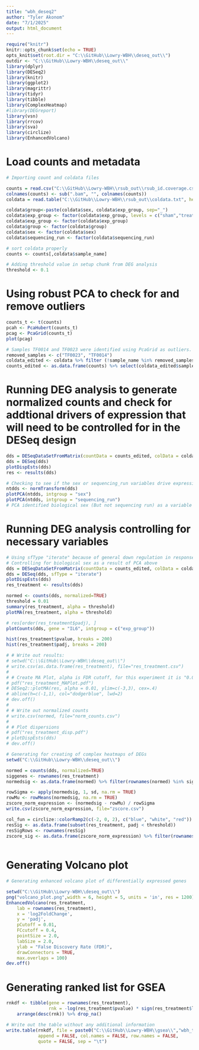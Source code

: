 ```yaml
---
title: "wbh_deseq2"
author: "Tyler Akonom"
date: "7/1/2025"
output: html_document
---
```


```r
require("knitr")
knitr::opts_chunk$set(echo = TRUE)
opts_knit$set(root.dir = "C:\\GitHub\\Lowry-WBH\\deseq_out\\")
outdir <- "C:\\GitHub\\Lowry-WBH\\deseq_out\\"
library(dplyr)
library(DESeq2)
library(knitr)
library(ggplot2)
library(magrittr)
library(tidyr)
library(tibble)
library(ComplexHeatmap)
#library(DEGreport)
library(vsn)
library(rrcov)
library(sva)
library(circlize)
library(EnhancedVolcano)
```


# Load counts and metadata
```r
# Importing count and coldata files

counts = read.csv("C:\\GitHub\\Lowry-WBH\\rsub_out\\rsub_id.coverage.csv", header=TRUE, row.names = 1)
colnames(counts) <- sub(".bam", "", colnames(counts))
coldata = read.table("C:\\GitHub\\Lowry-WBH\\rsub_out\\coldata.txt", header=TRUE, sep="\t")

coldata$group<-paste(coldata$sex, coldata$exp_group, sep="_")
coldata$exp_group <- factor(coldata$exp_group, levels = c("sham","treatment"))
coldata$exp_group <- factor(coldata$exp_group)
coldata$group <- factor(coldata$group)
coldata$sex <- factor(coldata$sex)
coldata$sequencing_run <- factor(coldata$sequencing_run)

# sort coldata properly
counts <- counts[,coldata$sample_name]

# Adding threshold value in setup chunk from DEG analysis
threshold <- 0.1
```


# Using robust PCA to check for and remove outliers
```r
counts_t <- t(counts)
pcah <- PcaHubert(counts_t)
pcag <- PcaGrid(counts_t)
plot(pcag)

# Samples TF0014 and TF0023 were identified using PcaGrid as outliers. These were identified by FastQC previously as having lesser / differing quality from other samples.
removed_samples <- c("TF0023", "TF0014")
coldata_edited <- coldata %>% filter (!sample_name %in% removed_samples)
counts_edited <- as.data.frame(counts) %>% select(coldata_edited$sample_name)
```


# Running DEG analysis to generate normalized counts and check for addtional drivers of expression that will need to be controlled for in the DESeq design
```r
dds = DESeqDataSetFromMatrix(countData = counts_edited, colData = coldata_edited, design = ~ exp_group)
dds = DESeq(dds)
plotDispEsts(dds)
res <- results(dds)

# Checking to see if the sex or sequencing_run variables drive expression
ntdds <- normTransform(dds)
plotPCA(ntdds, intgroup = "sex")
plotPCA(ntdds, intgroup = "sequencing_run")
# PCA identified biological sex (But not sequencing run) as a variable that will need to be controlled for in DESeq design
```


# Running DEG analysis controlling for necessary variables
```r
# Using sfType "iterate" because of general down regulation in response to heating.
# Controlling for biological sex as a result of PCA above
dds = DESeqDataSetFromMatrix(countData = counts_edited, colData = coldata_edited, design = ~ sex + exp_group)
dds = DESeq(dds, sfType = "iterate")
plotDispEsts(dds)
res_treatment <- results(dds)

normed <- counts(dds, normalized=TRUE)
threshold = 0.01
summary(res_treatment, alpha = threshold)
plotMA(res_treatment, alpha = threshold)

# res[order(res_treatment$padj), ]
plotCounts(dds, gene = "IL6", intgroup = c("exp_group"))

hist(res_treatment$pvalue, breaks = 200)
hist(res_treatment$padj, breaks = 200)

# # Write out results:
# setwd("C:\\GitHub\\Lowry-WBH\\deseq_out\\")
# write.csv(as.data.frame(res_treatment), file="res_treatment.csv")
# 
# # Create MA Plot, alpha is FDR cutoff, for this experiment it is "0.01"
# pdf("res_treatment_MAPlot.pdf")
# DESeq2::plotMA(res, alpha = 0.01, ylim=c(-3,3), cex=.4)
# abline(h=c(-1,1), col="dodgerblue", lwd=2)
# dev.off()
# 
# # Write out normalized counts
# write.csv(normed, file="norm_counts.csv")
# 
# # Plot dispersions
# pdf("res_treatment_disp.pdf")
# plotDispEsts(dds)
# dev.off()
```



```r
# Generating for creating of complex heatmaps of DEGs
setwd("C:\\GitHub\\Lowry-WBH\\deseq_out\\")

normed = counts(dds, normalized=TRUE)
siggenes <- rownames(res_treatment)
normedsig <- as.data.frame(normed) %>% filter(rownames(normed) %in% siggenes)

rowSigma <- apply(normedsig, 1, sd, na.rm = TRUE)
rowMu <- rowMeans(normedsig, na.rm = TRUE)
zscore_norm_expression <- (normedsig - rowMu) / rowSigma
write.csv(zscore_norm_expression, file="zscore.csv")

col_fun = circlize::colorRamp2(c(-2, 0, 2), c("blue", "white", "red"))
resSig <- as.data.frame(subset(res_treatment, padj < threshold))
resSigRows <- rownames(resSig)
zscore_sig <- as.data.frame(zscore_norm_expression) %>% filter(rownames(zscore_norm_expression) %in% resSigRows)
    
```


# Generating Volcano plot
```r
# Generating enhanced volcano plot of differentially expressed genes

setwd("C:\\GitHub\\Lowry-WBH\\deseq_out\\")
png("volcano_plot.png",width = 6, height = 5, units = 'in', res = 1200)
EnhancedVolcano(res_treatment,
    lab = rownames(res_treatment),
    x = 'log2FoldChange',
    y = 'padj',
    pCutoff = 0.01,
    FCcutoff = 0.4,
    pointSize = 2.0,
    labSize = 2.0,
    ylab = "False Discovery Rate (FDR)",
    drawConnectors = TRUE,
    max.overlaps = 100)
dev.off()
```


# Generating ranked list for GSEA
```r
rnkdf <- tibble(gene = rownames(res_treatment),
				rnk = -log(res_treatment$pvalue) * sign(res_treatment$log2FoldChange)) %>%
	arrange(desc(rnk)) %>% drop_na()

# Write out the table without any additional information
write.table(rnkdf, file = paste0("C:\\GitHub\\Lowry-WBH\\gsea\\","wbh_treatment_res_for_gsea.rnk"),
			append = FALSE, col.names = FALSE, row.names = FALSE,
			quote = FALSE, sep = "\t")
```


